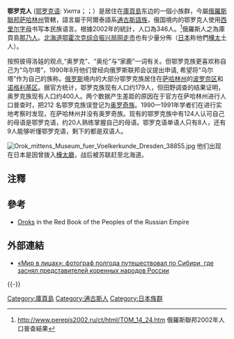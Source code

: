 {{Infobox Ethnic group|
|group=鄂罗克人<br><span lang="oaa">Уилта</span>
|image=Uilta People.JPG
|poptime='''346'''~ 360 (估計.)
|popplace=
|region1 ={{RUS}}[[萨哈林州|萨哈林州]] 
|pop1    = 295
|ref1    = <ref>{{cite web|url=http://www.perepis-2010.ru/results_of_the_census/tab5.xls|title=ВПН-2010|publisher=Perepis-2010.ru|access-date=1 December 2014}}</ref>
|region2 = {{JPN}}[[北海道|北海道]][[鄂霍次克综合振兴局|鄂霍次克综合振兴局]]
|pop2    = 20 (1989)
|ref2    =
|langs= [[鄂罗克語|鄂罗克語]]、[[俄語|俄語]]、[[日語|日語]]
|rels=[[薩滿教|薩滿教]]、[[東正教|東正教]]
|related= 其他[[通古斯語族|通古斯]]民族
}}

'''鄂罗克人''' ([[鄂罗克语|鄂罗克语]]: Уилта；{{lang-ru|Ороки}}；{{lang-ja|ウィルタ<!--オロッコ-->}}）是居住在[[庫頁島|庫頁島]]东边的一個小族群，今屬[[俄羅斯聯邦|俄羅斯聯邦]][[萨哈林州|萨哈林州]]管轄，語言屬于阿爾泰語系[[通古斯語族|通古斯語族]]，俄国境内的鄂罗克人使用[[西里尔字母|西里尔字母]]书写本民族语言。根據2002年的統計，人口為346人。<ref>{{ru}}[http://www.perepis2002.ru/ct/html/TOM_14_24.htm http://www.perepis2002.ru/ct/html/TOM_14_24.htm] {{webarchive|url=https://web.archive.org/web/20120309143210/http://www.perepis2002.ru/ct/html/TOM_14_24.htm |date=2012-03-09 }} 俄羅斯聯邦2002年人口普查結果</ref>俄羅斯人之為庫頁島[[那乃人|那乃人]]。[[北海道|北海道]][[鄂霍次克综合振兴局|鄂霍次克综合振兴局]][[网走市|网走市]]也有少量分佈（[[日本|日本]]称他們[[樺太|樺太]]土人）。

按照彼得洛娃的观点,“奥罗克”、“奥伦”与“家鹿”一词有关。但鄂罗克族更喜欢称自己为“乌尔塔”，1990年8月他们曾经向俄罗斯联邦会议提出申请, 希望将“乌尔塔”作为自己的族称。[[俄罗斯|俄罗斯]]境内的大部分鄂罗克族居住在[[萨哈林州|萨哈林州]]的[[波罗奈区|波罗奈区]]和[[诺格利基区|诺格利基区]]。据官方统计，鄂罗克族现有人口约179人，但田野调查的结果证明，奥罗克族现有人口约400人。两个数据产生差距的原因在于官方在萨哈林州进行人口普查时，把212 名鄂罗克族误登记为[[奧罗奇人|奥罗奇族]]。1990—1991年学者们在进行实地考察时发现，在萨哈林州并没有奥罗奇族。现有的鄂罗克族中有124人认可自己的母语是鄂罗克语，约20人熟练掌握自己的母语。鄂罗克语单语人只有8人，还有9人能够听懂鄂罗克语，剩下的都是双语人。

[[File:Orok_mittens_Museum_fuer_Voelkerkunde_Dresden_38855.jpg|thumb]]
他们出现在日本是因曾拨入[[樺太廳|樺太廳]]，战后被苏联赶至北海道。

==注釋==
{{reflist}}

==參考==
*{{en}}[http://www.eki.ee/books/redbook/oroks.shtml Oroks] {{Wayback|url=http://www.eki.ee/books/redbook/oroks.shtml |date=20161104194600 }} in the Red Book of the Peoples of the Russian Empire

==外部連結==
*[https://twizz.ru/mir-licax-fotograf-polgoda-puteshestvoval-sibiri-338025/?fbclid=IwAR3_iBxNRtcocVRqmVaQ15poIVoz3TVZ9dmCEePTlg8BfHSslRMJKyo25W0 «Мир в лицах»: фотограф полгода путешествовал по Сибири, где заснял представителей коренных народов России]
{{-}}
{{Tungusic peoples|state=collapsed}}
{{俄羅斯民族|state=collapsed}}
{{日本民族|state=collapsed}}

{{Authority control}}
[[Category:庫頁島|Category:庫頁島]]
[[Category:通古斯人|Category:通古斯人]]
[[Category:日本族群|Category:日本族群]]